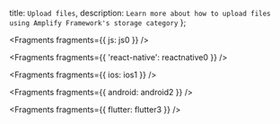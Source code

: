   title: `Upload files`,
  description: `Learn more about how to upload files using Amplify Framework's storage category`
};


<Fragments fragments={{ js: js0 }} />


<Fragments fragments={{ 'react-native': reactnative0 }} />


<Fragments fragments={{ ios: ios1 }} />


<Fragments fragments={{ android: android2 }} />


<Fragments fragments={{ flutter: flutter3 }} />
